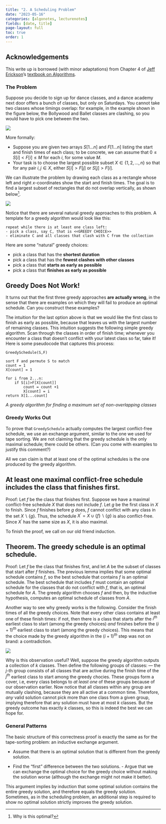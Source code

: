 ```yaml
---
title: "2. A Scheduling Problem"
date: "2023-05-16"
categories: [algonotes, lecturenotes]
fields: [date, title]
page-layout: full
toc: true
order: 1
---
```


:::{.callout-note}
# Acknowledgements
This write up is borrowed (with minor adaptations) from Chapter 4 of [Jeff Erickson](http://jeffe.cs.illinois.edu/)'s [textbook on Algorithms](http://jeffe.cs.illinois.edu/teaching/algorithms/).
:::

### The Problem

Suppose you decide to sign up for dance classes, and a dance academy next door offers a bunch of classes, but only on Saturdays. You cannot take two classes whose timings overlap: for example, in the example shown in the figure below, the Bollywood and Ballet classes are clashing, so you would have to pick one between the two.

![](img01.png)


More formally: 

- Suppose you are given two arrays $S[1 \ldots n]$ and $F[1 \ldots n]$ listing the start and finish times of each class; to be concrete, we can assume that $0 \leq S[i]<F[i] \leq M$ for each $i$, for some value $M$. 
- Your task is to choose the largest possible subset $X \in\{1,2, \ldots, n\}$ so that for any pair $i, j \in X$, either $S[i]>F[j]$ or $S[j]>F[i]$. 

We can illustrate the problem by drawing each class as a rectangle whose left and right $x$-coordinates show the start and finish times. The goal is to find a largest subset of rectangles that do not overlap vertically, as shown below^[Why is this optimal?].

![](img02.png)

Notice that there are several natural greedy approaches to this problem. A template for a greedy algorithm would look like this:

```plaintext
repeat while there is at least one class left:
- pick a class, say C, that is <<GREEDY CHOICE>>
- eliminate C and all classes that clash with C from the collection
```

Here are some "natural" greedy choices:

- pick a class that has the **shortest duration**
- pick a class that has the **fewest clashes with other classes**
- pick a class that **starts as early as possible**
- pick a class that **finishes as early as possible**

:::{.callout-caution}
# Greedy Does Not Work!
It turns out that the first three greedy approaches **are actually wrong**, in the sense that there are examples on which they will fail to produce an optimal schedule. Can you construct these examples?
:::

The intuition for the last option above is that we would like the first class to finish as early as possible, because that leaves us with the largest number of remaining classes. This intuition suggests the following simple greedy algorithm. Scan through the classes in order of finish time; whenever you encounter a class that doesn't conflict with your latest class so far, take it! Here is some pseudocode that captures this process:


```plaintext
GreedySchedule(S,F)

sort F and permute S to match 
count = 1
X[count] = 1

for i from 2...n:
    if S[i]>F[X[count]]
        count = count +1
        X[count] = i
return X[1...count]
```
_A greedy algorithm for finding a maximum set of non-overlapping classes_


### Greedy Works Out

To prove that `GreedySchedule` actually computes the largest conflict-free schedule, we use an exchange argument, similar to the one we used for tape sorting. We are not claiming that the greedy schedule is the only maximal schedule; there could be others. (Can you come with examples to justify this comment?) 

All we can claim is that at least one of the optimal schedules is the one produced by the greedy algorithm.

:::{.callout-tip}
# At least one maximal conflict-free schedule includes the class that finishes first.

Proof: Let $f$ be the class that finishes first. Suppose we have a maximal conflict-free schedule $X$ that does not include $f$. Let $g$ be the first class in $X$ to finish. Since $f$ finishes before $g$ does, $f$ cannot conflict with any class in the set $X \backslash\{g\}$. Thus, the schedule $X^{\prime}=X \cup\{f\} \backslash\{g\}$ is also conflict-free. Since $X^{\prime}$ has the same size as $X$, it is also maximal.
:::

To finish the proof, we call on our old friend induction. 

:::{.callout-tip}
# Theorem. The greedy schedule is an optimal schedule.

Proof: Let $f$ be the class that finishes first, and let $A$ be the subset of classes that start after $f$ finishes. The previous lemma implies that some optimal schedule contains $f$, so the best schedule that contains $f$ is an optimal schedule. The best schedule that includes $f$ must contain an optimal schedule for the classes that do not conflict with $f$, that is, an optimal schedule for $A$. The greedy algorithm chooses $f$ and then, by the inductive hypothesis, computes an optimal schedule of classes from $A$.
:::

Another way to see why greedy works is the following. Consider the finish times of all the greedy choices. Note that every other class contains at least one of these finish times: if not, then there is a class that starts after the $i^{th}$ earliest class to start (among the greedy choices) _and_ finishes before the $(i+1)^{th}$ earliest class to start (among the greedy choices). This means that the choice made by the greedy algorithm in the $(i+1)^{th}$ step was not on brand: a contradiction. 

![](img03.png)

Why is this observation useful? Well, suppose the greedy algorithm outputs a collection of $k$ classes. Then define the following groups of classes: --- the $j$-th group consists of all classes that are active during the finish time of the $j^{th}$ earliest class to start among the greedy chocies. These groups form a cover, i.e, every class belongs to _at least one_ of these groups because of our observation earlier. Now notice that all classes within any group are mutually clashing, because they are all active at a common time. Therefore, _any_ valid solution cannot pick more than one class from a given group, implying therefore that any solution must have at most $k$ classes. But the greedy outcome has exactly $k$ classes, so this is indeed the best we can hope for.

### General Patterns

The basic structure of this correctness proof is exactly the same as for the tape-sorting problem: an inductive exchange argument.

- Assume that there is an optimal solution that is different from the greedy solution.

- Find the "first" difference between the two solutions. - Argue that we can exchange the optimal choice for the greedy choice without making the solution worse (although the exchange might not make it better).

This argument implies by induction that some optimal solution contains the entire greedy solution, and therefore equals the greedy solution. Sometimes, as in the scheduling problem, an additional step is required to show no optimal solution strictly improves the greedy solution.

